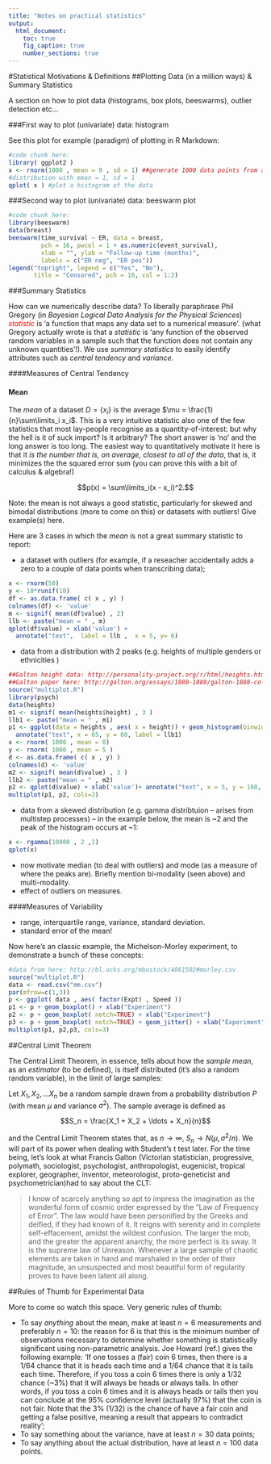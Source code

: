 ```yaml
---
title: "Notes on practical statistics"
output:
  html_document:
    toc: true
    fig_caption: true
    number_sections: true
---
```

#Statistical Motivations & Definitions
##Plotting Data (in a million ways) & Summary Statistics

A section on how to plot data (histograms, box plots, beeswarms), outlier detection etc... 

###First way to plot (univariate) data: histogram

See this plot for example (paradigm) of plotting in R Markdown:
```r
#code chunk here:
library( ggplot2 )
x <- rnorm(1000 , mean = 0 , sd = 1) ##generate 1000 data points from a normal
#distribution with mean = 1, sd = 1
qplot( x ) #plot a histogram of the data
```

###Second way to plot (univariate) data: beeswarm plot

```r
#code chunk here:
library(beeswarm)
data(breast)
beeswarm(time_survival ~ ER, data = breast,
         pch = 16, pwcol = 1 + as.numeric(event_survival),
         xlab = "", ylab = "Follow-up time (months)",
         labels = c("ER neg", "ER pos"))
legend("topright", legend = c("Yes", "No"),
       title = "Censored", pch = 16, col = 1:2)
```

###Summary Statistics

How can we numerically describe data? To liberally paraphrase Phil Gregory (in *Bayesian Logical Data Analysis for the Physical Sciences*) <span style="color:red">*statistic*</span> is 'a function that maps any data set to a numerical measure'. (what Gregory actually wrote is that a *statistic* is 'any function of the observed random variables in a sample such that the function does not contain any unknown quantities'!). We use *summary statistics* to easily identify attributes such as *central tendency* and *variance*.

####Measures of Central Tendency

<h4>Mean</h4>
  
The *mean* of a dataset $D=\{x_i\}$ is the average $\mu = \frac{1}{n}\sum\limits_i x_i$. This is a very intuitive statistic also one of the few statistics that most lay-people recognise as a quantity-of-interest: but why the hell is it of suck import? Is it arbitrary? The short answer is 'no' and the long answer is too long. The easiest way to quantitatively motivate it here is that it *is the number that is, on average, closest to all of the data*, that is, it minimizes the the squared error sum (you can prove this with a bit of calculus & algebra!)
  
$$p(x) = \sum\limits_i(x - x_i)^2.$$

Note: the mean is not always a good statistic, particularly for skewed and bimodal distributions (more to come on this) or datasets with outliers! Give example(s) here.

Here are 3 cases in which the *mean* is not a great summary statistic to report:

- a dataset with outliers (for example, if a reseacher accidentally adds a zero to a couple of data points when transcribing data);

```r
x <- rnorm(50)
y <- 10*runif(10)
df <- as.data.frame( c( x , y) )
colnames(df) <- 'value'
m <- signif( mean(df$value) , 2)
llb <- paste("mean = " , m)
qplot(df$value) + xlab('value') +
  annotate("text",  label = llb ,  x = 5, y= 6)
```

- data from a distribution with 2 peaks (e.g. heights of multiple genders or ethnicities )
```r
##Galton height data: http://personality-project.org/r/html/heights.html
##Galton paper here: http://galton.org/essays/1880-1889/galton-1888-co-relations-royal-soc/galton_corr.html
source("multiplot.R")
library(psych)
data(heights)
m1 <- signif( mean(heights$height) , 3 )
llb1 <- paste("mean = " , m1)
p1 <- ggplot(data = heights , aes( x = height)) + geom_histogram(binwidth = 0.5) +
  annotate("text", x = 65, y = 60, label = llb1)
x <- rnorm( 1000 , mean = 0)
y <- rnorm( 1000 , mean = 5 )
d <- as.data.frame( c( x , y) )
colnames(d) <- 'value'
m2 <- signif( mean(d$value) , 3 )
llb2 <- paste("mean = " , m2)
p2 <- qplot(d$value) + xlab('value')+ annotate("text", x = 5, y = 160, label = llb2)
multiplot(p1, p2, cols=2)
```

- data from a skewed distribution (e.g. gamma distribtuion -- arises from multistep processes) -- in the example below, the mean is ~2 and the peak of the histogram occurs at ~1:
```r
x <- rgamma(10000 , 2 ,1)
qplot(x)
```

- now motivate median (to deal with outliers) and mode (as a measure of where the peaks are). Briefly mention bi-modality (seen above) and multi-modality.
- effect of outliers on measures.

####Measures of Variability

- range, interquartile range, variance, standard deviation.
- standard error of the mean!
  
Now here's an classic example, the Michelson-Morley experiment, to demonstrate a bunch of these concepts:  
```r
#data from here: http://bl.ocks.org/mbostock/4061502#morley.csv
source("multiplot.R")
data <- read.csv("mm.csv")
par(mfrow=c(1,3))
p <- ggplot( data , aes( factor(Expt) , Speed ))
p1 <- p + geom_boxplot() + xlab("Experiment")
p2 <- p + geom_boxplot( notch=TRUE) + xlab("Experiment")
p3 <- p + geom_boxplot( notch=TRUE) + geom_jitter() + xlab("Experiment")
multiplot(p1, p2,p3, cols=3)
```


##Central Limit Theorem

The Central Limit Theorem, in essence, tells about how the *sample mean*, as an *estimator* (to be defined), is itself distributed (it's also a random random variable), in the limit of large samples:

Let $X_1, X_2, \ldots X_n$ be  a random sample drawn from a probability distribution $P$ (with mean $\mu$ and variance $\sigma^2$). The sample average is defined as

$$S_n = \frac{X_1 + X_2 + \ldots + X_n}{n}$$

and the Central Limit Theorem states that, as $n \to \infty$, $S_n \to N(\mu,\sigma^2/n)$. We will part of its power when dealing with Student's t test later. For the time being, let's look at what Francis Galton (Victorian statistician, progressive, polymath, sociologist, psychologist, anthropologist, eugenicist, tropical explorer, geographer, inventor, meteorologist, proto-geneticist and psychometrician)had to say about the CLT:

>I know of scarcely anything so apt to impress the imagination as the wonderful form of cosmic order expressed by the "Law of Frequency of Error". The law would have been personified by the Greeks and deified, if they had known of it. It reigns with serenity and in complete self-effacement, amidst the wildest confusion. The larger the mob, and the greater the apparent anarchy, the more perfect is its sway. It is the supreme law of Unreason. Whenever a large sample of chaotic elements are taken in hand and marshaled in the order of their magnitude, an unsuspected and most beautiful form of regularity proves to have been latent all along.
  
##Rules of Thumb for Experimental Data

More to come so watch this space. Very generic rules of thumb:  

- To say *anything* about the mean, make at least $n = 6$ measurements and preferably $n=10$: the reason for 6 is that this is the minimum number of observations necessary to determine whether something is statistically significant using non-parametric analysis. Joe Howard (ref.) gives the following example: 'If one tosses a (fair) coin 6 times, then there is a 1/64 chance that it is heads each time and a 1/64 chance that it is tails each time. Therefore, if you toss a coin 6 times there is only a 1/32 chance (~3%) that it will always be heads or always tails. In other words, if you toss a coin 6 times and it is always heads or tails then you can conclude at the 95% confidence level (actually 97%) that the coin is not fair. Note that the 3% (1/32) is the chance of have a fair coin and getting a false positive, meaning a result that appears to contradict reality';
- To say something about the variance, have at least $n =30$ data points;
- To say anything about the actual distribution, have at least $n = 100$ data points.